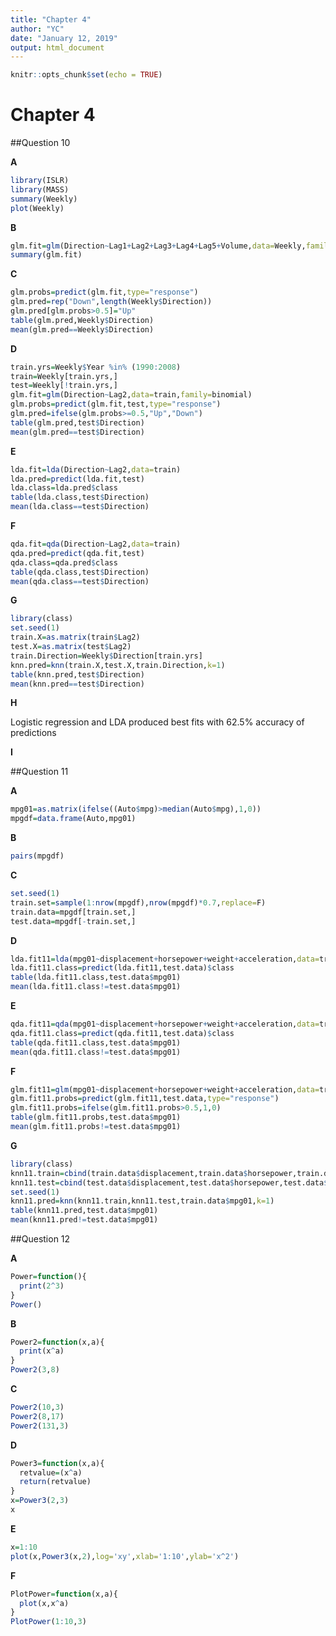 ```yaml
---
title: "Chapter 4"
author: "YC"
date: "January 12, 2019"
output: html_document
---
```


```r
knitr::opts_chunk$set(echo = TRUE)
```

# Chapter 4

##Question 10

__A__
```r
library(ISLR)
library(MASS)
summary(Weekly)
plot(Weekly)
```

__B__
```r
glm.fit=glm(Direction~Lag1+Lag2+Lag3+Lag4+Lag5+Volume,data=Weekly,family=binomial)
summary(glm.fit)
```

__C__
```r
glm.probs=predict(glm.fit,type="response")
glm.pred=rep("Down",length(Weekly$Direction))
glm.pred[glm.probs>0.5]="Up"
table(glm.pred,Weekly$Direction)
mean(glm.pred==Weekly$Direction)
```

__D__
```r
train.yrs=Weekly$Year %in% (1990:2008)
train=Weekly[train.yrs,]
test=Weekly[!train.yrs,]
glm.fit=glm(Direction~Lag2,data=train,family=binomial)
glm.probs=predict(glm.fit,test,type="response")
glm.pred=ifelse(glm.probs>=0.5,"Up","Down")
table(glm.pred,test$Direction)
mean(glm.pred==test$Direction)
```

__E__
```r
lda.fit=lda(Direction~Lag2,data=train)
lda.pred=predict(lda.fit,test)
lda.class=lda.pred$class
table(lda.class,test$Direction)
mean(lda.class==test$Direction)
```

__F__
```r
qda.fit=qda(Direction~Lag2,data=train)
qda.pred=predict(qda.fit,test)
qda.class=qda.pred$class
table(qda.class,test$Direction)
mean(qda.class==test$Direction)
```

__G__
```r
library(class)
set.seed(1)
train.X=as.matrix(train$Lag2)
test.X=as.matrix(test$Lag2)
train.Direction=Weekly$Direction[train.yrs]
knn.pred=knn(train.X,test.X,train.Direction,k=1)
table(knn.pred,test$Direction)
mean(knn.pred==test$Direction)
```

__H__

Logistic regression and LDA produced best fits with 62.5% accuracy of predictions

__I__



##Question 11

__A__
```r
mpg01=as.matrix(ifelse((Auto$mpg)>median(Auto$mpg),1,0))
mpgdf=data.frame(Auto,mpg01)
```

__B__
```r
pairs(mpgdf)
```

__C__
```r
set.seed(1)
train.set=sample(1:nrow(mpgdf),nrow(mpgdf)*0.7,replace=F)
train.data=mpgdf[train.set,]
test.data=mpgdf[-train.set,]
```

__D__
```r
lda.fit11=lda(mpg01~displacement+horsepower+weight+acceleration,data=train.data)
lda.fit11.class=predict(lda.fit11,test.data)$class
table(lda.fit11.class,test.data$mpg01)
mean(lda.fit11.class!=test.data$mpg01)
```

__E__
```r
qda.fit11=qda(mpg01~displacement+horsepower+weight+acceleration,data=train.data)
qda.fit11.class=predict(qda.fit11,test.data)$class
table(qda.fit11.class,test.data$mpg01)
mean(qda.fit11.class!=test.data$mpg01)
```

__F__
```r
glm.fit11=glm(mpg01~displacement+horsepower+weight+acceleration,data=train.data)
glm.fit11.probs=predict(glm.fit11,test.data,type="response")
glm.fit11.probs=ifelse(glm.fit11.probs>0.5,1,0)
table(glm.fit11.probs,test.data$mpg01)
mean(glm.fit11.probs!=test.data$mpg01)
```

__G__
```r
library(class)
knn11.train=cbind(train.data$displacement,train.data$horsepower,train.data$weight,train.data$acceleration)
knn11.test=cbind(test.data$displacement,test.data$horsepower,test.data$weight,test.data$acceleration)
set.seed(1)
knn11.pred=knn(knn11.train,knn11.test,train.data$mpg01,k=1)
table(knn11.pred,test.data$mpg01)
mean(knn11.pred!=test.data$mpg01)
```

##Question 12

__A__
```r
Power=function(){
  print(2^3)
}
Power()
```

__B__
```r
Power2=function(x,a){
  print(x^a)
}
Power2(3,8)
```

__C__
```r
Power2(10,3)
Power2(8,17)
Power2(131,3)
```

__D__
```r
Power3=function(x,a){
  retvalue=(x^a)
  return(retvalue)
}
x=Power3(2,3)
x
```

__E__
```r
x=1:10
plot(x,Power3(x,2),log='xy',xlab='1:10',ylab='x^2')
```

__F__
```r
PlotPower=function(x,a){
  plot(x,x^a)
}
PlotPower(1:10,3)
```